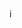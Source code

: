 <article id="20494644" title=Talk:Warf>
	<talkpage id="20494644" title="Talk:Warf">
{{DisambigProject}}
i
	</talkpage>
</article>